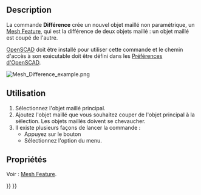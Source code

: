 <languages/>

{{Docnav/fr
|[[Mesh_Intersection/fr|Intersection]]
|[[Mesh_PolyCut/fr|Couper]]
|[[Mesh_Workbench/fr|Atelier Mesh]]
|IconL=Mesh_Intersection.svg
|IconR=Mesh_PolyCut.svg
|IconC=Workbench_Mesh.svg
}}

{{GuiCommand/fr
|Name=Mesh Difference
|Name/fr=Mesh Différence
|MenuLocation=Maillages → Opération booléenne → Créer une différence
|Workbenches=[[Mesh_Workbench/fr|Mesh]]
|SeeAlso=[[Mesh_Union/fr|Mesh Union]], [[Mesh_Intersection/fr|Mesh Intersection]]
}}

==Description==

La commande '''Différence''' crée un nouvel objet maillé non paramétrique, un [[Mesh_Feature/fr|Mesh Feature]], qui est la différence de deux objets maillé : un objet maillé est coupé de l'autre.

[http://www.openscad.org/ OpenSCAD] doit être installé pour utiliser cette commande et le chemin d'accès à son exécutable doit être défini dans les [[OpenSCAD_Preferences/fr|Préférences d'OpenSCAD]].

[[Image:Mesh_Difference_example.png]]
{{Caption|A gauche deux objets maillés, à droite l'objet maillé qui est la différence de ces objets si le cube est sélectionné comme objet principal}}

<span id="Usage"></span>
==Utilisation==

# Sélectionnez l'objet maillé principal.
# Ajoutez l'objet maillé que vous souhaitez couper de l'objet principal à la sélection. Les objets maillés doivent se chevaucher.
# Il existe plusieurs façons de lancer la commande :
#* Appuyez sur le bouton {{Button|[[Image:Mesh_Difference.svg|16px]] [[Mesh_Difference/fr|Créer une différence]]}}
#* Sélectionnez l'option {{MenuCommand|Maillages → Opération booléenne → [[Image:Mesh_Difference.svg|16px]] Créer une différence}} du menu.

<span id="Properties"></span>
==Propriétés==

Voir : [[Mesh_Feature/fr|Mesh Feature]].


{{Docnav/fr
|[[Mesh_Intersection/fr|Intersection]]
|[[Mesh_PolyCut/fr|Couper]]
|[[Mesh_Workbench/fr|Atelier Mesh]]
|IconL=Mesh_Intersection.svg
|IconR=Mesh_PolyCut.svg
|IconC=Workbench_Mesh.svg
}}

{{Mesh Tools navi{{#translation:}}}}
{{Userdocnavi{{#translation:}}}}
{{clear}}